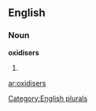 ==English==

===Noun===
'''oxidisers'''

# {{plural of|[[oxidiser]]}}

[[Category:English plurals]]

[[ar:oxidisers]]